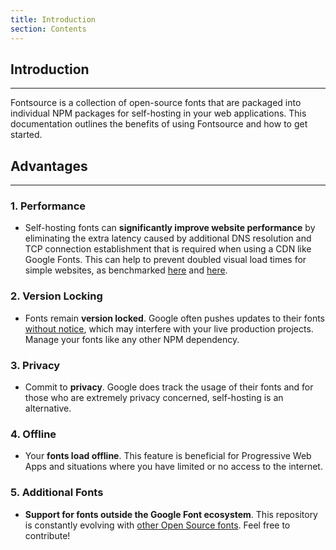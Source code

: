 ```yaml
---
title: Introduction
section: Contents
---
```


## Introduction

---

Fontsource is a collection of open-source fonts that are packaged into individual NPM packages for self-hosting in your web applications. This documentation outlines the benefits of using Fontsource and how to get started.

## Advantages

---

### 1. Performance

- Self-hosting fonts can **significantly improve website performance** by eliminating the extra latency caused by additional DNS resolution and TCP connection establishment that is required when using a CDN like Google Fonts. This can help to prevent doubled visual load times for simple websites, as benchmarked [here](https://github.com/HTTPArchive/almanac.httparchive.org/pull/607) and [here](https://github.com/reactiflux/reactiflux.com/pull/21).

### 2. Version Locking

- Fonts remain **version locked**. Google often pushes updates to their fonts [without notice](https://github.com/google/fonts/issues/1307), which may interfere with your live production projects. Manage your fonts like any other NPM dependency.

### 3. Privacy

- Commit to **privacy**. Google does track the usage of their fonts and for those who are extremely privacy concerned, self-hosting is an alternative.

### 4. Offline

- Your **fonts load offline**. This feature is beneficial for Progressive Web Apps and situations where you have limited or no access to the internet.

### 5. Additional Fonts

- **Support for fonts outside the Google Font ecosystem**. This repository is constantly evolving with [other Open Source fonts](https://github.com/fontsource/fontsource/blob/master/FONTLIST.md). Feel free to contribute!

